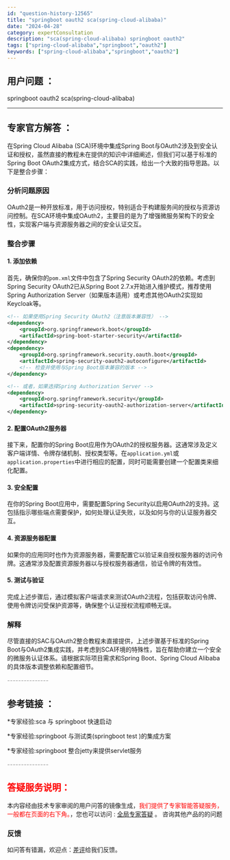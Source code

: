 ```yaml
---
id: "question-history-12565"
title: "springboot oauth2 sca(spring-cloud-alibaba)"
date: "2024-04-28"
category: expertConsultation
description: "sca(spring-cloud-alibaba) springboot oauth2"
tags: ["spring-cloud-alibaba","springboot","oauth2"]
keywords: ["spring-cloud-alibaba","springboot","oauth2"]
---
```


## 用户问题 ： 
 springboot oauth2 sca(spring-cloud-alibaba) 

---------------
## 专家官方解答 ：

在Spring Cloud Alibaba (SCA)环境中集成Spring Boot与OAuth2涉及到安全认证和授权，虽然直接的教程未在提供的知识中详细阐述，但我们可以基于标准的Spring Boot OAuth2集成方式，结合SCA的实践，给出一个大致的指导思路。以下是整合步骤：

### 分析问题原因
OAuth2是一种开放标准，用于访问授权，特别适合于构建服务间的授权与资源访问控制。在SCA环境中集成OAuth2，主要目的是为了增强微服务架构下的安全性，实现客户端与资源服务器之间的安全认证交互。

### 整合步骤

#### 1. 添加依赖
首先，确保你的`pom.xml`文件中包含了Spring Security OAuth2的依赖。考虑到Spring Security OAuth2已从Spring Boot 2.7.x开始进入维护模式，推荐使用Spring Authorization Server（如果版本适用）或考虑其他OAuth2实现如Keycloak等。

```xml
<!-- 如果使用Spring Security OAuth2（注意版本兼容性） -->
<dependency>
    <groupId>org.springframework.boot</groupId>
    <artifactId>spring-boot-starter-security</artifactId>
</dependency>
<dependency>
    <groupId>org.springframework.security.oauth.boot</groupId>
    <artifactId>spring-security-oauth2-autoconfigure</artifactId>
    <!-- 检查并使用与Spring Boot版本兼容的版本 -->
</dependency>

<!-- 或者，如果选择Spring Authorization Server -->
<dependency>
    <groupId>org.springframework.security</groupId>
    <artifactId>spring-security-oauth2-authorization-server</artifactId>
</dependency>
```

#### 2. 配置OAuth2服务器
接下来，配置你的Spring Boot应用作为OAuth2的授权服务器。这通常涉及定义客户端详情、令牌存储机制、授权类型等。在`application.yml`或`application.properties`中进行相应的配置，同时可能需要创建一个配置类来细化配置。

#### 3. 安全配置
在你的Spring Boot应用中，需要配置Spring Security以启用OAuth2的支持。这包括指示哪些端点需要保护，如何处理认证失败，以及如何与你的认证服务器交互。

#### 4. 资源服务器配置
如果你的应用同时也作为资源服务器，需要配置它以验证来自授权服务器的访问令牌。这通常涉及配置资源服务器以与授权服务器通信，验证令牌的有效性。

#### 5. 测试与验证
完成上述步骤后，通过模拟客户端请求来测试OAuth2流程，包括获取访问令牌、使用令牌访问受保护资源等，确保整个认证授权流程顺畅无误。

### 解释
尽管直接的SAC与OAuth2整合教程未直接提供，上述步骤基于标准的Spring Boot与OAuth2集成实践，并考虑到SCA环境的特殊性，旨在帮助你建立一个安全的微服务认证体系。请根据实际项目需求和Spring Boot、Spring Cloud Alibaba的具体版本调整依赖和配置细节。


<font color="#949494">---------------</font> 


## 参考链接 ：

*专家经验:sca 与 springboot 快速启动 
 
 *专家经验:springboot 与测试类(springboot test )的集成方案 
 
 *专家经验:springboot 整合jetty来提供servlet服务 


 <font color="#949494">---------------</font> 
 


## <font color="#FF0000">答疑服务说明：</font> 

本内容经由技术专家审阅的用户问答的镜像生成，<font color="#FF0000">我们提供了专家智能答疑服务，一般都在页面的右下角。</font>，您也可以访问 : [全局专家答疑](https://opensource.alibaba.com/chatBot) 。 咨询其他产品的的问题

### 反馈
如问答有错漏，欢迎点：[差评](https://ai.nacos.io/user/feedbackByEnhancerGradePOJOID?enhancerGradePOJOId=12658)给我们反馈。
